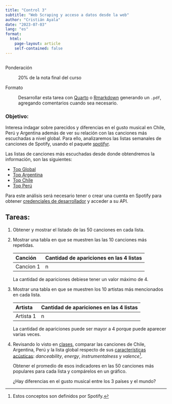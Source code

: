```yaml
---
title: "Control 3"
subtitle: "Web Scraping y acceso a datos desde la web"
author: "Cristián Ayala"
date: "2023-07-03"
lang: "es"
format:
  html:
    page-layout: article
    self-contained: false
---
```


```r
```

Ponderación

:   20% de la nota final del curso

Formato

:   Desarrollar esta tarea con [Quarto](https://quarto.org/docs/get-started/hello/rstudio.html) o [Rmarkdown](https://rmarkdown.rstudio.com/lesson-1.html) generando un `.pdf`, agregando comentarios cuando sea necesario.

### Objetivo:

Interesa indagar sobre parecidos y diferencias en el gusto musical en Chile, Perú y Argentina además de ver su relación con las canciones más escuchadas a nivel global. Para ello, analizaremos las listas semanales de canciones de Spotify, usando el paquete [spotifyr](https://www.rcharlie.com/spotifyr/).

Las listas de canciones más escuchadas desde donde obtendremos la información, son las siguientes:

-   [Top Global](https://open.spotify.com/playlist/37i9dQZEVXbNG2KDcFcKOF)
-   [Top Argentina](https://open.spotify.com/playlist/37i9dQZEVXbKPTKrnFPD0G)
-   [Top Chile](https://open.spotify.com/playlist/37i9dQZEVXbLJ0paT1JkgZ)
-   [Top Perú](https://open.spotify.com/playlist/37i9dQZEVXbMGcjiWgg253)

Para este análisis será necesario tener o crear una cuenta en Spotify para obtener [credenciales de desarrollador](https://developer.spotify.com/dashboard) y acceder a su API.

## Tareas:

1)  Obtener y mostrar el listado de las 50 canciones en cada lista.

2)  Mostrar una tabla en que se muestren las las 10 canciones más repetidas.

    | Canción   | Cantidad de apariciones en las 4 listas |
    |:----------|-----------------------------------------|
    | Cancion 1 | n                                       |

    La cantidad de apariciones debiese tener un valor máximo de 4.

3)  Mostrar una tabla en que se muestren los 10 artistas más mencionados en cada lista.

    | Artista   | Cantidad de apariciones en las 4 listas |
    |:----------|-----------------------------------------|
    | Artista 1 | n                                       |

    La cantidad de apariciones puede ser mayor a 4 porque puede aparecer varias veces.

4)  Revisando lo visto en [clases](../slides/class_9/class_9.html#22), 
comparar las canciones de Chile, Argentina, Perú y la lista global respecto de sus [características acústicas](https://developer.spotify.com/documentation/web-api/reference/#/operations/get-several-audio-features): *danceability*, *energy*, *instrumentalness* y *valence*[^1].

    Obtener el promedio de esos indicadores en las 50 canciones más populares para cada lista y compárelos en un gráfico. 
    
    ¿Hay diferencias en el gusto musical entre los 3 países y el mundo?

[^1]: Estos conceptos son definidos por Spotify.